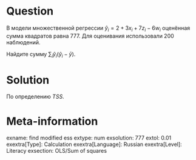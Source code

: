 Question
========

В модели множественной регрессии $\hat y_i = 2 + 3 x_i + 7 z_i -6 w_i$ оценённая сумма квадратов равна $777$. 
Для оценивания использовали 200 наблюдений. 

Найдите сумму $\sum_i \hat y_i (\hat y_i - \bar y)$.

Solution
========

По определению $TSS$.

Meta-information
================
exname: find modified ess
extype: num
exsolution: 777
extol: 0.01
exextra[Type]: Calculation
exextra[Language]: Russian
exextra[Level]: Literacy
exsection: OLS/Sum of squares
